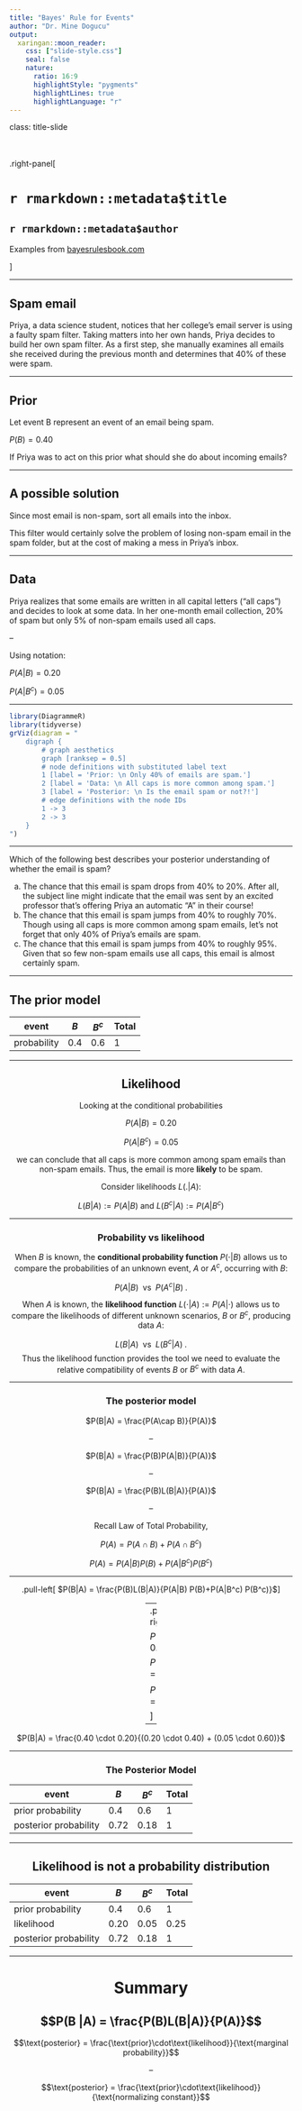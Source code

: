 ```yaml
---
title: "Bayes' Rule for Events"
author: "Dr. Mine Dogucu"
output: 
  xaringan::moon_reader:
    css: ["slide-style.css"]
    seal: false
    nature:
      ratio: 16:9
      highlightStyle: "pygments"
      highlightLines: true
      highlightLanguage: "r"
---
```


class: title-slide


<br>
<br>
.right-panel[ 

# `r rmarkdown::metadata$title`
## `r rmarkdown::metadata$author`
Examples from [bayesrulesbook.com](https://bayesrulesbook.com)

]


---

## Spam email

Priya, a data science student, notices that her college's email server is using a faulty spam filter.  Taking matters into her own hands, Priya decides to build her own spam filter.  As a first step, she manually examines all emails she received during the previous month and determines that 40% of these were spam.  

---

## Prior 

Let event B represent an event of an email being spam.

$P(B) = 0.40$

If Priya was to act on this prior what should she do about incoming emails?

---

## A possible solution

Since most email is non-spam, sort all emails into the inbox.  

This filter would certainly solve the problem of losing non-spam email in the spam folder, but at the cost of making a mess in Priya's inbox.  

---

## Data

Priya realizes that some emails are written in all capital letters ("all caps") and decides to look at some data. In her one-month email collection, 20% of spam but only 5% of non-spam emails used all caps. 

--

Using notation:

$P(A|B) = 0.20$

$P(A|B^c) = 0.05$

---

<div align = "center">

```r
library(DiagrammeR)
library(tidyverse)
grViz(diagram = "
    digraph {
        # graph aesthetics
        graph [ranksep = 0.5]
        # node definitions with substituted label text
        1 [label = 'Prior: \n Only 40% of emails are spam.']
        2 [label = 'Data: \n All caps is more common among spam.']
        3 [label = 'Posterior: \n Is the email spam or not?!']
        # edge definitions with the node IDs
        1 -> 3
        2 -> 3
    }
")
```

</div>
---


Which of the following best describes your posterior understanding of whether the email is spam?


a. The chance that this email is spam drops from 40% to 20%.  After all, the subject line might indicate that the email was sent by an excited professor that's offering Priya an automatic "A" in their course!  
b. The chance that this email is spam jumps from 40% to roughly 70%.  Though using all caps is more common among spam emails, let's not forget that only 40% of Priya's emails are spam.  
c. The chance that this email is spam jumps from 40% to roughly 95%.  Given that so few non-spam emails use all caps, this email is almost certainly spam.

---

## The prior model

<div align="center">

| event       | $B$ | $B^c$ | Total |
|-------------|-----|-------|-------|
| probability | 0.4 | 0.6   | 1     |



---

## Likelihood

Looking at the conditional probabilities

$P(A|B) = 0.20$

$P(A|B^c) = 0.05$

we can conclude that all caps is more common among spam emails than non-spam emails. Thus, the email is more **likely** to be spam. 

Consider likelihoods $L(.|A)$:

$L(B|A) := P(A|B)$ and $L(B^c|A) := P(A|B^c)$

---

### Probability vs likelihood   

When $B$ is known, the __conditional probability function__ $P(\cdot | B)$ allows us to compare the probabilities of an unknown event, $A$ or $A^c$, occurring with $B$: 

$$P(A|B) \; \text{ vs } \; P(A^c|B) \; .$$  

When $A$ is known, the __likelihood function__ $L( \cdot | A) := P(A | \cdot)$ allows us to compare the likelihoods of different unknown scenarios, $B$ or $B^c$, producing data $A$:

$$L(B|A) \; \text{ vs } \; L(B^c|A) \; .$$
Thus the likelihood function provides the tool we need to evaluate the relative compatibility of events $B$ or $B^c$ with data $A$. 

---

### The posterior model

$P(B|A) = \frac{P(A\cap B)}{P(A)}$

--

$P(B|A) = \frac{P(B)P(A|B)}{P(A)}$

--

$P(B|A) = \frac{P(B)L(B|A)}{P(A)}$

--

Recall Law of Total Probability,     

$P(A) = P(A\cap B) + P(A\cap B^c)$

$P(A) = P(A|B)P(B) + P(A|B^c)P(B^c)$

---

.pull-left[
$P(B|A) = \frac{P(B)L(B|A)}{P(A|B) P(B)+P(A|B^c) P(B^c)}$
]

--
.pull-right30[

$P(B) = 0.40$

$P(A|B) = 0.20$

$P(A|B^c) = 0.05$

]

--

$P(B|A) = \frac{0.40 \cdot 0.20}{(0.20 \cdot 0.40) + (0.05 \cdot 0.60)}$

---

### The Posterior Model
<div align="center">

| event                 | $B$  | $B^c$ | Total |
|-----------------------|------|-------|-------|
| prior probability     | 0.4  | 0.6   | 1     |
| posterior probability | 0.72 | 0.18  | 1     |


---

<div align="center">

## Likelihood is not a probability distribution


| event                 | $B$  | $B^c$ | Total |
|-----------------------|------|-------|-------|
| prior probability     | 0.4  | 0.6   | 1     |
| likelihood            | 0.20 | 0.05  | 0.25  |
| posterior probability | 0.72 | 0.18  | 1     |



---

# Summary

$$P(B |A) = \frac{P(B)L(B|A)}{P(A)}$$
--

$$\text{posterior} = \frac{\text{prior}\cdot\text{likelihood}}{\text{marginal probability}}$$

--

$$\text{posterior} = \frac{\text{prior}\cdot\text{likelihood}}{\text{normalizing constant}}$$
